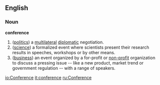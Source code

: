 ==English==
===Noun===
'''conference'''
#([[politics]]) a [[multilateral]] [[diplomatic]] negotiation.
#([[science]]) a formalized event where scientists present their research results in speeches, workshops or by other means.
#([[business]]) an event organized by a for-profit or [[non-profit]] organization to discuss a pressing issue -- like a new product, market trend or government regulation -- with a range of speakers.

[[io:Conference]]
[[it:conference]]
[[ru:Conference]]